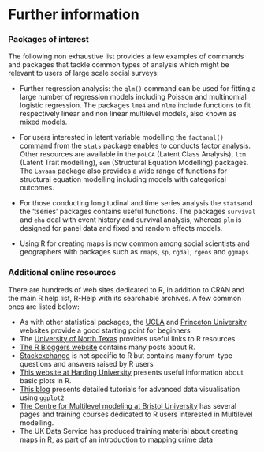 # Further information

### Packages of interest {-}
The following non exhaustive list provides a few examples of commands and packages that tackle common types of analysis which might be relevant to users of large scale social surveys:
  
  - Further regression analysis: the `glm()` command  can be used for fitting a large number of regression models including Poisson and multinomial logistic regression. The
packages `lme4` and   `nlme`  include functions to fit respectively linear and non linear multilevel models, also known as mixed models.

- For users interested in latent variable modelling the `factanal()` command from the `stats` package enables to conducts factor analysis. Other resources are available in the `poLCA` (Latent Class Analysis), `ltm` (Latent Trait modelling), `sem` (Structural Equation Modelling) packages. The  `Lavaan` package also provides a wide range of functions for structural equation modelling including models with  categorical outcomes.

- For those conducting  longitudinal and time series analysis the  `stats`and the ‘tseries’ packages contains useful functions. The packages `survival` and `eha` deal with event history and survival analysis, whereas  `plm` is  designed for panel data and fixed and random effects models.

- Using R for creating maps  is  now common among social scientists and geographers with packages such as `rmaps`, `sp`, `rgdal`,  `rgeos` and `ggmaps`


### Additional online resources {-}
There are hundreds of web sites dedicated to R, in addition to CRAN and the main R help list, R-Help with its searchable archives. A few common ones are listed below: 
  
  - As with other statistical packages, the [UCLA](https://stats.oarc.ucla.edu/r/) and [Princeton University](https://libguides.princeton.edu/data-guides) websites provide a good starting point for beginners
- The [University of North Texas](http://bayes.acs.unt.edu:8083/BayesContent/class/Jon/R_SC/) provides useful links to R resources 
- [The R Bloggers website](https://www.r-bloggers.com) contains many posts about R.
- [Stackexchange](https://stats.stackexchange.com/?tags=r) is not specific to R but contains many forum-type questions and answers raised by R users 
- [This website at Harding University](https://www.harding.edu/fmccown/r/) presents useful information about basic plots in R.
- [This blog](https://www.cedricscherer.com/2019/08/05/a-ggplot2-tutorial-for-beautiful-plotting-in-r/) presents detailed tutorials for advanced data visualisation using `ggplot2` 
- [The Centre for Multilevel modeling at Bristol University](https://www.bristol.ac.uk/cmm/learning/online-course/course-topics.html)  has several pages and training courses dedicated to R users interested in Multilevel modelling.
- The UK Data Service has produced training material about creating maps in R, as part of an introduction to [mapping crime data](https://github.com/UKDataServiceOpen/Crime_Data_in_R?tab=readme-ov-file)


\newpage
